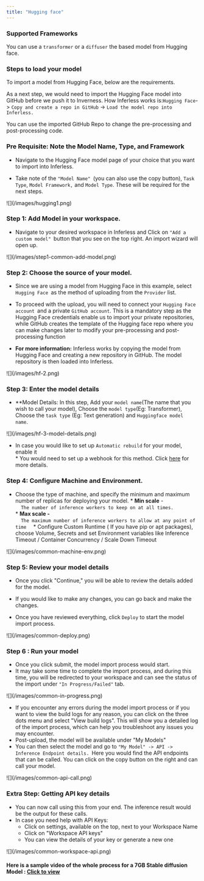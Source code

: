 ```yaml
---
title: "Hugging face"
---
```


### Supported Frameworks

You can use a `transformer` or a `diffuser` the based model from Hugging face.

### Steps to load your model

To import a model from Hugging Face, below are the requirements.

As a next step, we would need to import the Hugging Face model into GitHub before we push it to Inverness. How Inferless works is:` Hugging Face `\-> `Copy and create a repo in GitHub` \-> `Load the model repo into Inferless.`

You can use the imported GitHub Repo to change the pre-processing and post-processing code. 

### Pre Requisite: Note the Model Name, Type, and Framework

* Navigate to the Hugging Face model page of your choice that you want to import into Inferless.

* Take note of the `"Model Name" `(you can also use the copy button), `Task Type`, `Model Framework,` and `Model Type`. These will be required for the next steps.

<Frame caption = "The fields to be copied/noted are mentioned in RED.">![](/images/hugging1.png)</Frame>

### Step 1: Add Model in your workspace.

* Navigate to your desired workspace in Inferless and Click on `"Add a custom model" `button that you see on the top right. An import wizard will open up.

<Frame caption = "Click on Add Model">![](/images/step1-common-add-model.png)</Frame>

###  Step 2: Choose the source of your model.

* Since we are using a model from Hugging Face in this example, select `Hugging Face `as the method of uploading from the `Provider` list.

* To proceed with the upload, you will need to connect your `Hugging Face account `and a private `GitHub account`. This is a mandatory step as the Hugging Face credentials enable us to import your private repositories, while GitHub creates the template of the Hugging face repo where you can make changes later to modify your pre-processing and post-processing function

* **For more information:** Inferless works by copying the model from Hugging Face and creating a new repository in GitHub. The model repository is then loaded into Inferless.

<Frame caption = "Select Hugging Face and also add the neccesary accounts">![](/images/hf-2.png)</Frame>

### Step 3: Enter the model details 

* **Model Details: In this step, Add your `model name`(The name that you wish to call your model), Choose the `model type`(Eg: Transformer), Choose the `task type` (Eg: Text generation) and `Huggingface model name`.

<Frame caption = "Enter the details as noted">![](/images/hf-3-model-details.png)</Frame>

   * In case you would like to set up `Automatic rebuild` for your model, enable it  
         * You would need to set up a webhook for this method. Click [here](/model-import/automatic-build-via-webhooks) for more details.


### Step 4: Configure Machine and Environment.
* Choose the type of machine, and specify the minimum and maximum number of replicas for deploying your model.
         * **Min scale** \-  
         ```  
         The number of inference workers to keep on at all times.  
         ```  
         * **Max scale -**  
         ```  
         The maximum number of inference workers to allow at any point of time  
         ``` 
         * Configure Custom Runtime ( If you have pip or apt packages), choose Volume, Secrets and set Environment variables like Inference Timeout / Container Concurrency / Scale Down Timeout

<Frame caption = "Set runtime and configuration">![](/images/common-machine-env.png)</Frame>


### Step 5: Review your model details

* Once you click "Continue," you will be able to review the details added for the model.

* If you would like to make any changes, you can go back and make the changes.

* Once you have reviewed everything, click `Deploy` to start the model import process.

<Frame caption = "Review all the details carefully before proceeding">![](/images/common-deploy.png)</Frame>


### Step 6 : Run your model

* Once you click submit, the model import process would start.  
* It may take some time to complete the import process, and during this time, you will be redirected to your workspace and can see the status of the import under `"In Progress/Failed"` tab.  
<Frame caption = "View the model under `In-Progress/ Failed`">![](/images/common-in-progress.png)</Frame>
  
* If you encounter any errors during the model import process or if you want to view the build logs for any reason, you can click on the three dots menu and select "View build logs". This will show you a detailed log of the import process, which can help you troubleshoot any issues you may encounter.  
* Post-upload, the model will be available under "My Models"  
* You can then select the model and go to `"My Model" -> API -> Inference Endpoint details. `Here you would find the API endpoints that can be called. You can click on the copy button on the right and can call your model.  
  
<Frame caption = "Under the API Tab, you can view the API endpoint details."> ![](/images/common-api-call.png)  </Frame>

### Extra Step: Getting API key details



* You can now call using this from your end. The inference result would be the output for these calls.  
* In case you need help with API Keys:  
   * Click on settings, available on the top, next to your Workspace Name  
   * Click on "Workspace API keys"  
   * You can view the details of your key or generate a new one  
<Frame caption = "Sample for now">![](/images/common-workspace-api.png)</Frame>  

#### Here is a sample video of the whole process for a 7GB Stable diffusion Model : [Click to view](https://www.youtube.com/watch?v=5vYsmPu9pZM)